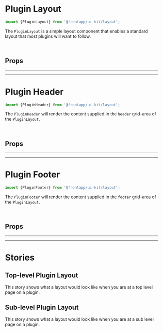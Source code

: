
<Meta title="Layout/Plugin Layout" of={PluginLayout} />

# Plugin Layout

<Canvas>
  <Story id="layout-plugin-layout--basic" />
</Canvas>

```typescript
import {PluginLayout} from '@frontapp/ui-kit/layout';
```

The `PluginLayout` is a simple layout component that enables a standard layout that most
plugins will want to follow.

<br />

## Props

<ArgsTable of={PluginLayout} />

<hr /><hr />

# Plugin Header

```typescript
import {PluginHeader} from '@frontapp/ui-kit/layout';
```

The `PluginHeader` will render the content supplied in the `header` grid-area of the `PluginLayout`.

<br />

## Props

<ArgsTable of={PluginHeader} />

<hr /><hr />

# Plugin Footer

```typescript
import {PluginFooter} from '@frontapp/ui-kit/layout';
```

The `PluginFooter` will render the content supplied in the `footer` grid-area of the `PluginLayout`.

<br />

## Props

<ArgsTable of={PluginFooter} />

<hr /><hr />

# Stories

## Top-level Plugin Layout

<Canvas>
  <Story id="layout-plugin-layout--basic" />
</Canvas>

This story shows what a layout would look like when you are at a top level page on a plugin.

## Sub-level Plugin Layout

<Canvas>
  <Story id="layout-plugin-layout--sub-level" />
</Canvas>

This story shows what a layout would look like when you are at a sub level page on a plugin.